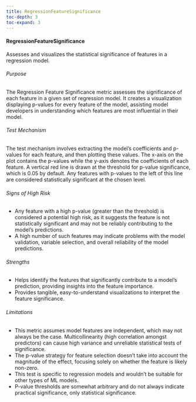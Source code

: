 ```yaml
---
title: RegressionFeatureSignificance
toc-depth: 3
toc-expand: 3
---
```







  
#### RegressionFeatureSignificance

Assesses and visualizes the statistical significance of features in a regression model.

###### Purpose

The Regression Feature Significance metric assesses the significance of each feature in a given set of regression
model. It creates a visualization displaying p-values for every feature of the model, assisting model developers
in understanding which features are most influential in their model.

###### Test Mechanism

The test mechanism involves extracting the model's coefficients and p-values for each feature, and then plotting these
values. The x-axis on the plot contains the p-values while the y-axis denotes the coefficients of each feature. A
vertical red line is drawn at the threshold for p-value significance, which is 0.05 by default. Any features with
p-values to the left of this line are considered statistically significant at the chosen level.

###### Signs of High Risk

- Any feature with a high p-value (greater than the threshold) is considered a potential high risk, as it suggests
the feature is not statistically significant and may not be reliably contributing to the model's predictions.
- A high number of such features may indicate problems with the model validation, variable selection, and overall
reliability of the model predictions.

###### Strengths

- Helps identify the features that significantly contribute to a model's prediction, providing insights into the
feature importance.
- Provides tangible, easy-to-understand visualizations to interpret the feature significance.

###### Limitations

- This metric assumes model features are independent, which may not always be the case. Multicollinearity (high
correlation amongst predictors) can cause high variance and unreliable statistical tests of significance.
- The p-value strategy for feature selection doesn't take into account the magnitude of the effect, focusing solely
on whether the feature is likely non-zero.
- This test is specific to regression models and wouldn't be suitable for other types of ML models.
- P-value thresholds are somewhat arbitrary and do not always indicate practical significance, only statistical
significance.




 